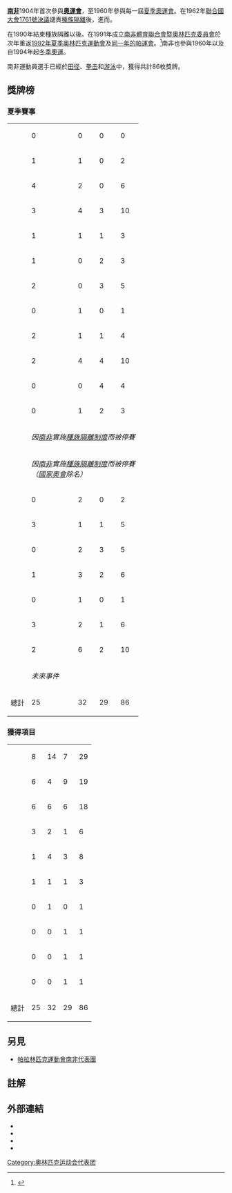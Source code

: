 {{Infobox Country Olympics|NOC=RSA}}
'''[[南非|南非]]'''1904年首次參與'''[[奧運會|奧運會]]'''，至1960年參與每一屆[[夏季奧運會|夏季奧運會]]。在1962年[[聯合國大會1761號決議|聯合國大會1761號決議]]譴責[[南非種族隔離|種族隔離]]後，進而{{link-en|南非種族隔離與奧運會|Apartheid-era South Africa and the Olympics|被禁賽7屆奧運會}}。

在1990年結束種族隔離以後。在1991年成立[[南非體育聯合會暨奧林匹克委員會|南非體育聯合會暨奧林匹克委員會]]於次年重返[[1992年夏季奧林匹克運動會|1992年夏季奧林匹克運動會]]及[[1992年夏季帕拉林匹克運動會|同一年的帕運會]]。<ref name= 南非>{{cite news |title=歷史上的今天》8月12日──種族隔離違反奧運精神 南非曾被禁賽28年 |url=http://www.storm.mg/article/153204 |accessdate=2016-08-12 |agency= |date=2016-08-12 |archive-date=2016-10-14 |archive-url=https://web.archive.org/web/20161014220950/http://www.storm.mg/article/153204 |dead-url=no }}</ref>南非也參與1960年以及自1994年起[[冬季奧運|冬季奧運]]。

南非運動員選手已經於[[田径|田径]]、[[拳击|拳击]]和[[游泳|游泳]]中，獲得共計86枚獎牌。

== 獎牌榜 ==
{{See also|奧林匹克運動會獎牌統計}}

=== 夏季賽事 ===
{| {{MedalTable|type=奧運會}}
|-
|align=left| {{GamesName|SOG|1904}} || 0 || 0 || 0 || 0
|-
|align=left| {{GamesName|SOG|1908}} || 1 || 1 || 0 || 2
|-
|align=left| {{GamesName|SOG|1912}} || 4 || 2 || 0 || 6
|-
|align=left| {{GamesName|SOG|1920}} || 3 || 4 || 3 || 10
|-
|align=left| {{GamesName|SOG|1924}} || 1 || 1 || 1 || 3
|-
|align=left| {{GamesName|SOG|1928}} || 1 || 0 || 2 || 3
|-
|align=left| {{GamesName|SOG|1932}} || 2 || 0 || 3 || 5
|-
|align=left| {{GamesName|SOG|1936}} || 0 || 1 || 0 || 1
|-
|align=left| {{GamesName|SOG|1948}} || 2 || 1 || 1 || 4
|-
|align=left| {{GamesName|SOG|1952}} || 2 || 4 || 4 || 10
|-
|align=left| {{GamesName|SOG|1956}} || 0 || 0 || 4 || 4
|-
|align=left| {{GamesName|SOG|1960}} || 0 || 1 || 2 || 3
|-
|align=left| {{GamesName|SOG|1964}} || rowspan=3  colspan=4| ''因[[南非|南非]]實施[[南非種族隔離|種族隔離制度]]而被停賽''
|-
|align=left| {{GamesName|SOG|1968}} 
|-
|align=left| {{GamesName|SOG|1972}} 
|-
|align=left| {{GamesName|SOG|1976}} || rowspan=4  colspan=4| ''因[[南非|南非]]實施[[南非種族隔離|種族隔離制度]]而被停賽<br/>（[[South_African_Sports_Confederation_and_Olympic_Committee|國家奧會]]除名）''
|-
|align=left| {{GamesName|SOG|1980}}
|-
|align=left| {{GamesName|SOG|1984}}
|-
|align=left| {{GamesName|SOG|1988}}
|-
|align=left| {{GamesName|SOG|1992}} || 0 || 2 || 0 || 2
|-
|align=left| {{GamesName|SOG|1996}} || 3 || 1 || 1 || 5
|-
|align=left| {{GamesName|SOG|2000}} || 0 || 2 || 3 || 5
|-
|align=left| {{GamesName|SOG|2004}} || 1 || 3 || 2 || 6
|-
|align=left| {{GamesName|SOG|2008}} || 0 || 1 || 0 || 1
|-
|align=left| {{GamesName|SOG|2012}} || 3 || 2 || 1 || 6
|-
|align=left| {{GamesName|SOG|2016}} || 2 || 6 || 2 || 10
|-
|align=left| {{GamesName|SOG|2020}} || colspan=4; rowspan=1 | ''未來事件''
|-
! 總計 !! 25 !! 32 !! 29 !! 86
|}

=== 獲得項目 ===
{| {{MedalTable|type=項目}}
|-
|align=left| {{GamesSport|田徑}} || 8 || 14 || 7 || 29
|-
|align=left| {{GamesSport|拳擊}} || 6 || 4 || 9 || 19
|-
|align=left| {{GamesSport| 游泳}} || 6 || 6 || 6 || 18
|-
|align=left| {{GamesSport|網球}} || 3 || 2 || 1 || 6
|-
|align=left| {{GamesSport|自由車}} || 1 || 4 || 3 || 8
|-
|align=left| {{GamesSport|Rowing}} || 1 || 1 || 1 || 3
|-
|align=left| {{GamesSport|Shooting}} || 0 || 1 || 0 || 1
|-
|align=left| {{GamesSport|Canoeing}} || 0 || 0 || 1 || 1
|-
|align=left| {{GamesSport|Rugby}} || 0 || 0 || 1 || 1
|-
|align=left| {{GamesSport|Triathlon}} || 0 || 0 || 1 || 1
|-
! 總計 !! 25 !! 32 !! 29 !! 86
|}

==另見==
* [[帕拉林匹克運動會南非代表團|帕拉林匹克運動會南非代表團]]

==註解==
{{reflist}}

==外部連結==
* {{cite web |title=South Africa |publisher=International Olympic Committee |url=http://www.olympic.org/south-africa |accessdate=2016-12-25 |archive-date=2017-07-18 |archive-url=https://web.archive.org/web/20170718061704/https://www.olympic.org/south-africa |dead-url=no }}
* {{IOC medals|NOC=RSA}}
* {{cite web |title=Olympic Medal Winners |publisher=International Olympic Committee |url=http://www.olympic.org/athletes?search=1&countryname=south%20africa |access-date=2016-12-25 |archive-date=2020-12-03 |archive-url=https://web.archive.org/web/20201203084814/https://www.olympic.org/athletes?search=1&countryname=south%20africa |dead-url=no }}
* {{cite web |title=South Africa |publisher=Sports-Reference.com |url=http://www.sports-reference.com/olympics/countries/RSA |access-date=2016-12-25 |archive-url=https://web.archive.org/web/20080731231839/http://www.sports-reference.com/olympics/countries/RSA/ |archive-date=2008-07-31 |dead-url=yes }}

{{NOCinOlympics}}
{{南非體育國家隊}}

[[Category:奥林匹克运动会代表团|Category:奥林匹克运动会代表团]]